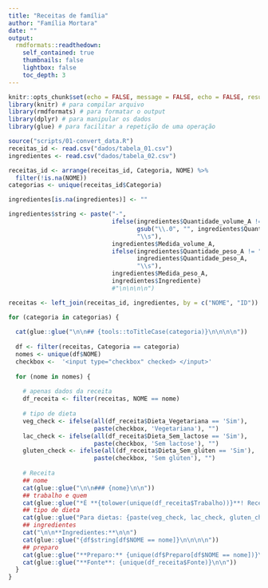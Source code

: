 ```yaml
---
title: "Receitas de família"
author: "Família Mortara"
date: ""
output:
  rmdformats::readthedown:
    self_contained: true
    thumbnails: false
    lightbox: false
    toc_depth: 3
---
```


```r
knitr::opts_chunk$set(echo = FALSE, message = FALSE, echo = FALSE, results = 'asis')
library(knitr) # para compilar arquivo
library(rmdformats) # para formatar o output
library(dplyr) # para manipular os dados
library(glue) # para facilitar a repetição de uma operação
```

```r
source("scripts/01-convert_data.R")
receitas_id <- read.csv("dados/tabela_01.csv")
ingredientes <- read.csv("dados/tabela_02.csv")

receitas_id <- arrange(receitas_id, Categoria, NOME) %>% 
  filter(!is.na(NOME))
categorias <- unique(receitas_id$Categoria)

ingredientes[is.na(ingredientes)] <- ""

ingredientes$string <- paste("-", 
                             ifelse(ingredientes$Quantidade_volume_A != "", 
                                    gsub("\\.0", "", ingredientes$Quantidade_volume_A), 
                                    "\\s"),
                             ingredientes$Medida_volume_A,
                             ifelse(ingredientes$Quantidade_peso_A != "", 
                                    ingredientes$Quantidade_peso_A, 
                                    "\\s"),
                             ingredientes$Medida_peso_A,
                             ingredientes$Ingrediente)  
                             #"\n\n\n\n")

receitas <- left_join(receitas_id, ingredientes, by = c("NOME", "ID"))
```


```r
for (categoria in categorias) {
  
  cat(glue::glue("\n\n## {tools::toTitleCase(categoria)}\n\n\n\n"))
  
  df <- filter(receitas, Categoria == categoria)
  nomes <- unique(df$NOME)  
  checkbox <-  '<input type="checkbox" checked> </input>'
  
  for (nome in nomes) {
    
    # apenas dados da receita
    df_receita <- filter(receitas, NOME == nome)
    
    # tipo de dieta
    veg_check <- ifelse(all(df_receita$Dieta_Vegetariana == 'Sim'), 
                        paste(checkbox, 'Vegetariana'), "")
    lac_check <- ifelse(all(df_receita$Dieta_Sem_lactose == 'Sim'), 
                        paste(checkbox, 'Sem lactose'), "")
    gluten_check <- ifelse(all(df_receita$Dieta_Sem_glúten == 'Sim'), 
                        paste(checkbox, 'Sem glúten'), "")
    
    # Receita
    ## nome
    cat(glue::glue("\n\n### {nome}\n\n"))
    ## trabalho e quem
    cat(glue::glue("*É **{tolower(unique(df_receita$Trabalho))}**! Receita de {unique(df_receita$Quem_fazia)}.*\n\n\n\n"))
    ## tipo de dieta
    cat(glue::glue("Para dietas: {paste(veg_check, lac_check, gluten_check)}\n\n"))
    ## ingredientes
    cat("\n\n**Ingredientes:**\n\n")
    cat(glue::glue("{df$string[df$NOME == nome]}\n\n\n\n"))
    ## preparo
    cat(glue::glue("**Preparo:** {unique(df$Preparo[df$NOME == nome])}\n\n\n\n"))
    cat(glue::glue("**Fonte**: {unique(df_receita$Fonte)}\n\n"))
  }
}  
```


